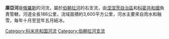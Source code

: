 {{unreferenced|time=2013-01-28T00:00:00+00:00}}
'''庫亞河'''是[[俄羅斯|俄羅斯]]的河流，屬於[[伯朝拉河|伯朝拉河]]的右支流，由[[涅涅茨自治區|涅涅茨自治區]]和[[科密共和國|科密共和國]]負責管轄，河道全長186公里，流域面積約3,600平方公里，河水主要來自雨水和融雪，每年十月至翌年五月結冰。

{{Russia-geo-stub}}
[[Category:科米共和国河流|Category:科米共和国河流]]
[[Category:伯朝拉河支流|Category:伯朝拉河支流]]